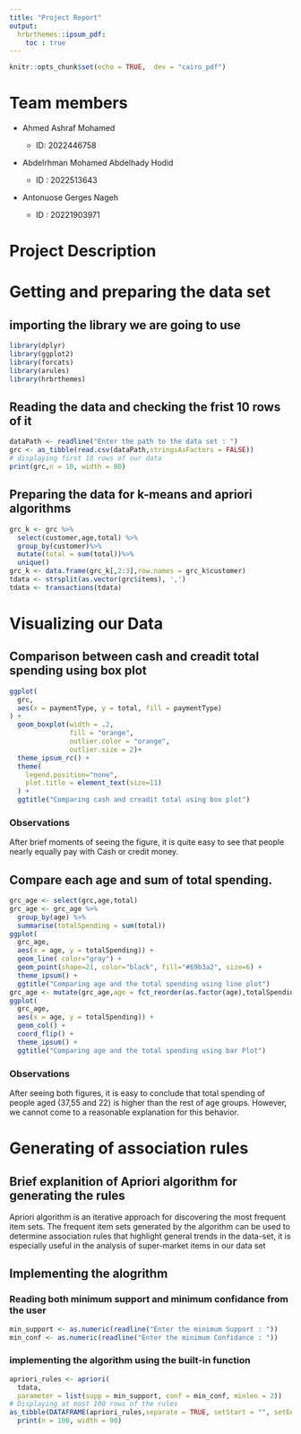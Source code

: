 ```yaml
---
title: "Project Report"
output: 
  hrbrthemes::ipsum_pdf:
    toc : true
---
```

```r
knitr::opts_chunk$set(echo = TRUE,  dev = "cairo_pdf")
```
# Team members

-   Ahmed Ashraf Mohamed

    -   ID: 2022446758

-   Abdelrhman Mohamed Abdelhady Hodid

    -   ID : 2022513643

-   Antonuose Gerges Nageh

    -   ID : 20221903971

# Project Description

# Getting and preparing the data set

## importing the library we are going to use

```r
library(dplyr)
library(ggplot2)
library(forcats)
library(arules)
library(hrbrthemes)
```

## Reading the data and checking the frist 10 rows of it

```r
dataPath <- readline("Enter the path to the data set : ")
grc <- as_tibble(read.csv(dataPath,stringsAsFactors = FALSE))
# displaying first 10 rows of our data
print(grc,n = 10, width = 80)
```
## Preparing the data for k-means and apriori algorithms
```r
grc_k <- grc %>%
  select(customer,age,total) %>%
  group_by(customer)%>%
  mutate(total = sum(total))%>% 
  unique()
grc_k <- data.frame(grc_k[,2:3],row.names = grc_k$customer)
tdata <- strsplit(as.vector(grc$items), ',')
tdata <- transactions(tdata)
```
# Visualizing our Data

## Comparison between cash and creadit total spending using box plot

```r
ggplot(
  grc,
  aes(x = paymentType, y = total, fill = paymentType)
) +
  geom_boxplot(width = .2, 
               fill = "orange",
               outlier.color = "orange",
               outlier.size = 2)+
  theme_ipsum_rc() +
  theme(
    legend.position="none",
    plot.title = element_text(size=11)
  ) +
  ggtitle("Comparing cash and creadit total using box plot")
```

### Observations

After brief moments of seeing the figure, it is quite easy to see that people nearly equally pay with Cash or credit money. 


## Compare each age and sum of total spending.

```r
grc_age <- select(grc,age,total)
grc_age <- grc_age %>% 
  group_by(age) %>%
  summarise(totalSpending = sum(total))
ggplot(
  grc_age,
  aes(x = age, y = totalSpending)) + 
  geom_line( color="gray") +
  geom_point(shape=21, color="black", fill="#69b3a2", size=6) +
  theme_ipsum() + 
  ggtitle("Comparing age and the total spending using line plot")
grc_age <- mutate(grc_age,age = fct_reorder(as.factor(age),totalSpending))
ggplot(
  grc_age,
  aes(x = age, y = totalSpending)) +
  geom_col() +
  coord_flip() +
  theme_ipsum() +
  ggtitle("Comparing age and the total spending using bar Plot")

```

### Observations

After seeing both figures, it is easy to conclude that total spending of people aged (37,55 and 22) is higher than the rest of age groups. However, we cannot come to a reasonable explanation for this behavior.

# Generating of association rules

## Brief explanition of Apriori algorithm for generating the rules

Apriori algorithm is an iterative approach for discovering the most frequent item sets. The frequent item sets generated by the algorithm can be used to determine association rules that highlight general trends in the data-set, it is especially useful in the analysis of super-market items in our data set

## Implementing the alogrithm

### Reading both minimum support and minimum confidance from the user
```r
min_support <- as.numeric(readline("Enter the minimum Support : "))
min_conf <- as.numeric(readline("Enter the minimum Confidance : "))
```
### implementing the algorithm using the built-in function
```r
apriori_rules <- apriori(
  tdata,
  parameter = list(supp = min_support, conf = min_conf, minlen = 2))
# Displaying at most 100 rows of the rules
as_tibble(DATAFRAME(apriori_rules,separate = TRUE, setStart = "", setEnd = "")) %>%
  print(n = 100, width = 90)
```
